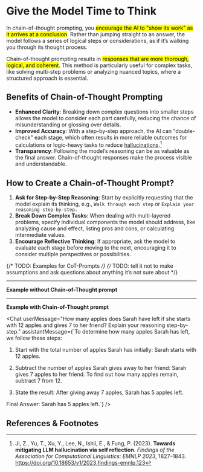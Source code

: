 
# Give the Model Time to Think

In chain-of-thought prompting, you <mark>encourage the AI to "show its work" as it arrives at a conclusion</mark>. Rather than jumping straight to an answer, the model follows a series of logical steps or considerations, as if it’s walking you through its thought process.

Chain-of-thought prompting results in <mark>responses that are more thorough, logical, and coherent</mark>. This method is particularly useful for complex tasks, like solving multi-step problems or analyzing nuanced topics, where a structured approach is essential.

## Benefits of Chain-of-Thought Prompting

- **Enhanced Clarity**: Breaking down complex questions into smaller steps allows the model to consider each part carefully, reducing the chance of misunderstanding or glossing over details.
- **Improved Accuracy**: With a step-by-step approach, the AI can "double-check" each stage, which often results in more reliable outcomes for calculations or logic-heavy tasks to reduce [hallucinations](/genai/limitations#hallucinations).[^1]
- **Transparency**: Following the model’s reasoning can be as valuable as the final answer. Chain-of-thought responses make the process visible and understandable.

## How to Create a Chain-of-Thought Prompt?

1. **Ask for Step-by-Step Reasoning**: Start by explicitly requesting that the model explain its thinking, e.g., `Walk through each step` or `Explain your reasoning step-by-step.`
2. **Break Down Complex Tasks**: When dealing with multi-layered problems, specify individual components the model should address, like analyzing cause and effect, listing pros and cons, or calculating intermediate values.
3. **Encourage Reflective Thinking**: If appropriate, ask the model to evaluate each stage before moving to the next, encouraging it to consider multiple perspectives or possibilities.

{/* TODO: Examples for CoT-Prompts */}
{/* TODO: tell it not to make assumptions and ask questions about anything it’s not sure about */}

---

**Example without Chain-of-Thought prompt**

<Chat 
    userMessage="How many apples does Sarah have left if she starts with 12 apples and gives 7 to her friend?"
    assistantMessage="If Sarah starts with 12 apples and gives 7 apples to her friend, she has 5 apples left. 🍎"
/>

---

**Example with Chain-of-Thought prompt**

<Chat 
    userMessage="How many apples does Sarah have left if she starts with 12 apples and gives 7 to her friend? Explain your reasoning step-by-step."
    assistantMessage={`To determine how many apples Sarah has left, we follow these steps:

1. Start with the total number of apples Sarah has initially: Sarah starts with 12 apples.

2. Subtract the number of apples Sarah gives away to her friend: Sarah gives 7 apples to her friend. To find out how many apples remain, subtract 7 from 12.

3. State the result: After giving away 7 apples, Sarah has 5 apples left.

Final Answer: Sarah has 5 apples left.`}
/>

## References & Footnotes

[^1]: Ji, Z., Yu, T., Xu, Y., Lee, N., Ishii, E., & Fung, P. (2023). **Towards mitigating LLM hallucination via self reflection**. *Findings of the Association for Computational Linguistics: EMNLP 2023*, 1827–1843. https://doi.org/10.18653/v1/2023.findings-emnlp.123
